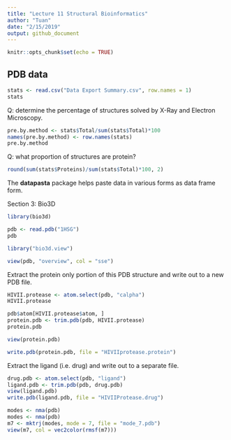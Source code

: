```yaml
---
title: "Lecture 11 Structural Bioinformatics"
author: "Tuan"
date: "2/15/2019"
output: github_document
---
```


```r
knitr::opts_chunk$set(echo = TRUE)
```

## PDB data
```r
stats <- read.csv("Data Export Summary.csv", row.names = 1)
stats
```

Q: determine the percentage of structures solved by X-Ray and Electron Microscopy.

```r
pre.by.method <- stats$Total/sum(stats$Total)*100
names(pre.by.method) <- row.names(stats)
pre.by.method
```

Q:  what proportion of structures are protein?
```r
round(sum(stats$Proteins)/sum(stats$Total)*100, 2)
```

The **datapasta** package helps paste data in various forms as data frame form.

Section 3: Bio3D

```r
library(bio3d)
```


```r
pdb <- read.pdb("1HSG")
pdb
```

```r
library("bio3d.view")
```

```r
view(pdb, "overview", col = "sse")
```


Extract the protein only portion of this PDB structure and write out to a new PDB file.

```r
HIVII.protease <- atom.select(pdb, "calpha")
HIVII.protease
```
```r
pdb$atom[HIVII.protease$atom, ]
protein.pdb <- trim.pdb(pdb, HIVII.protease)
protein.pdb
```

```r
view(protein.pdb)
```

```r
write.pdb(protein.pdb, file = "HIVIIprotease.protein")
```


Extract the ligand (i.e. drug) and write out to a separate file.


```r
drug.pdb <- atom.select(pdb, "ligand")
ligand.pdb <- trim.pdb(pdb, drug.pdb)
view(ligand.pdb)
write.pdb(ligand.pdb, file = "HIVIIProtease.drug")
```


```r
modes <- nma(pdb)
modes <- nma(pdb)
m7 <- mktrj(modes, mode = 7, file = "mode_7.pdb")
view(m7, col = vec2color(rmsf(m7)))
```


